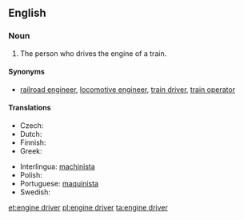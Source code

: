 ==English==

===Noun===
{{en-noun|head=[[engine]] [[driver]]}}

# The person who drives the engine of a train.

====Synonyms====
* [[railroad engineer]], [[locomotive engineer]], [[train driver]], [[train operator]]

====Translations====
{{trans-top|person}}
* Czech: {{t-|cs|strojvůdce|m}}
* Dutch: {{t+|nl|machinist|m}}
* Finnish: {{t-|fi|veturinkuljettaja}}
* Greek: {{t|el|αμαξάς|m|tr=amaxás}}
{{trans-mid}}
* Interlingua: [[machinista]]
* Polish: {{t+|pl|maszynista|m}}
* Portuguese: [[maquinista]] {{m|f}}
* Swedish: {{t+|sv|lokförare|c}}
{{trans-bottom}}

[[et:engine driver]]
[[pl:engine driver]]
[[ta:engine driver]]